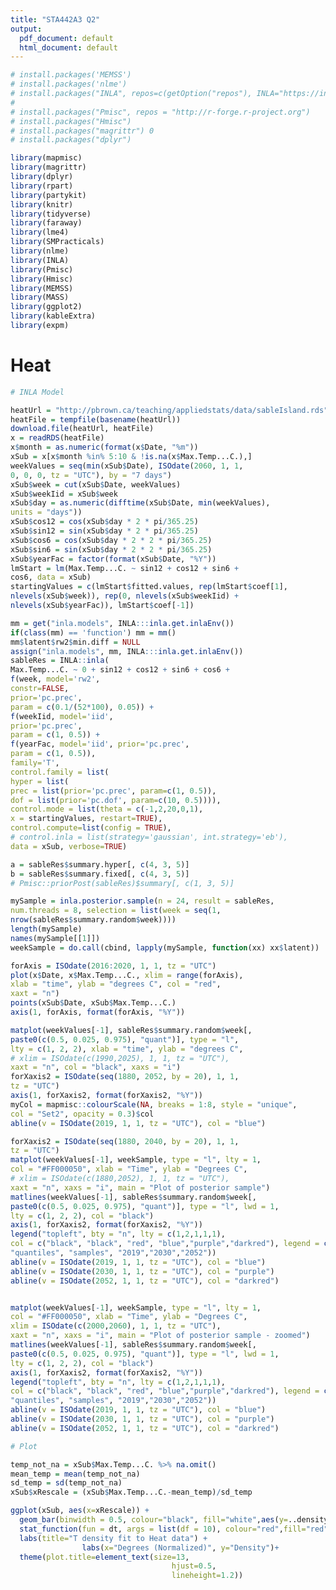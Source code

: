 ---
title: "STA442A3 Q2"
output:
  pdf_document: default
  html_document: default
---

```{r setup, include=FALSE}

# install.packages('MEMSS')
# install.packages('nlme')
# install.packages("INLA", repos=c(getOption("repos"), INLA="https://inla.r-inla-download.org/R/testing"), dep=TRUE)
# 
# install.packages("Pmisc", repos = "http://r-forge.r-project.org")
# install.packages("Hmisc")
# install.packages("magrittr") 0
# install.packages("dplyr")  

library(mapmisc)
library(magrittr)    
library(dplyr)         
library(rpart)
library(partykit)
library(knitr)
library(tidyverse)
library(faraway)
library(lme4)      
library(SMPracticals)  
library(nlme)
library(INLA)
library(Pmisc)
library(Hmisc)
library(MEMSS)
library(MASS)
library(ggplot2)
library(kableExtra)
library(expm)

```

# Heat

```{r, echo=FALSE, message=FALSE, warning=FALSE, results='hide'}

# INLA Model

heatUrl = "http://pbrown.ca/teaching/appliedstats/data/sableIsland.rds"
heatFile = tempfile(basename(heatUrl))
download.file(heatUrl, heatFile)
x = readRDS(heatFile)
x$month = as.numeric(format(x$Date, "%m"))
xSub = x[x$month %in% 5:10 & !is.na(x$Max.Temp...C.),]
weekValues = seq(min(xSub$Date), ISOdate(2060, 1, 1,
0, 0, 0, tz = "UTC"), by = "7 days")
xSub$week = cut(xSub$Date, weekValues)
xSub$weekIid = xSub$week
xSub$day = as.numeric(difftime(xSub$Date, min(weekValues),
units = "days"))
xSub$cos12 = cos(xSub$day * 2 * pi/365.25)
xSub$sin12 = sin(xSub$day * 2 * pi/365.25)
xSub$cos6 = cos(xSub$day * 2 * 2 * pi/365.25)
xSub$sin6 = sin(xSub$day * 2 * 2 * pi/365.25)
xSub$yearFac = factor(format(xSub$Date, "%Y"))
lmStart = lm(Max.Temp...C. ~ sin12 + cos12 + sin6 +
cos6, data = xSub)
startingValues = c(lmStart$fitted.values, rep(lmStart$coef[1],
nlevels(xSub$week)), rep(0, nlevels(xSub$weekIid) +
nlevels(xSub$yearFac)), lmStart$coef[-1])

mm = get("inla.models", INLA:::inla.get.inlaEnv())
if(class(mm) == 'function') mm = mm()
mm$latent$rw2$min.diff = NULL
assign("inla.models", mm, INLA:::inla.get.inlaEnv())
sableRes = INLA::inla(
Max.Temp...C. ~ 0 + sin12 + cos12 + sin6 + cos6 +
f(week, model='rw2',
constr=FALSE,
prior='pc.prec',
param = c(0.1/(52*100), 0.05)) +
f(weekIid, model='iid',
prior='pc.prec',
param = c(1, 0.5)) +
f(yearFac, model='iid', prior='pc.prec',
param = c(1, 0.5)),
family='T',
control.family = list(
hyper = list(
prec = list(prior='pc.prec', param=c(1, 0.5)),
dof = list(prior='pc.dof', param=c(10, 0.5)))),
control.mode = list(theta = c(-1,2,20,0,1),
x = startingValues, restart=TRUE),
control.compute=list(config = TRUE),
# control.inla = list(strategy='gaussian', int.strategy='eb'),
data = xSub, verbose=TRUE)

```

```{r, echo=FALSE, message=FALSE, warning=FALSE}

a = sableRes$summary.hyper[, c(4, 3, 5)]
b = sableRes$summary.fixed[, c(4, 3, 5)]
# Pmisc::priorPost(sableRes)$summary[, c(1, 3, 5)]
```

```{r, echo=FALSE, message=FALSE, warning=FALSE}

mySample = inla.posterior.sample(n = 24, result = sableRes,
num.threads = 8, selection = list(week = seq(1,
nrow(sableRes$summary.random$week))))
length(mySample)
names(mySample[[1]])
weekSample = do.call(cbind, lapply(mySample, function(xx) xx$latent))

```

```{r, echo=FALSE, message=FALSE, warning=FALSE}

forAxis = ISOdate(2016:2020, 1, 1, tz = "UTC")
plot(x$Date, x$Max.Temp...C., xlim = range(forAxis),
xlab = "time", ylab = "degrees C", col = "red",
xaxt = "n")
points(xSub$Date, xSub$Max.Temp...C.)
axis(1, forAxis, format(forAxis, "%Y"))

```

```{r, echo=FALSE, message=FALSE, warning=FALSE}

matplot(weekValues[-1], sableRes$summary.random$week[,
paste0(c(0.5, 0.025, 0.975), "quant")], type = "l",
lty = c(1, 2, 2), xlab = "time", ylab = "degrees C",
# xlim = ISOdate(c(1990,2025), 1, 1, tz = "UTC"),
xaxt = "n", col = "black", xaxs = "i")
forXaxis2 = ISOdate(seq(1880, 2052, by = 20), 1, 1,
tz = "UTC")
axis(1, forXaxis2, format(forXaxis2, "%Y"))
myCol = mapmisc::colourScale(NA, breaks = 1:8, style = "unique",
col = "Set2", opacity = 0.3)$col
abline(v = ISOdate(2019, 1, 1, tz = "UTC"), col = "blue")

```

```{r, echo=FALSE, message=FALSE, warning=FALSE}

forXaxis2 = ISOdate(seq(1880, 2040, by = 20), 1, 1,
tz = "UTC")
matplot(weekValues[-1], weekSample, type = "l", lty = 1,
col = "#FF000050", xlab = "Time", ylab = "Degrees C",
# xlim = ISOdate(c(1880,2052), 1, 1, tz = "UTC"),
xaxt = "n", xaxs = "i", main = "Plot of posterior sample")
matlines(weekValues[-1], sableRes$summary.random$week[,
paste0(c(0.5, 0.025, 0.975), "quant")], type = "l", lwd = 1,
lty = c(1, 2, 2), col = "black")
axis(1, forXaxis2, format(forXaxis2, "%Y"))
legend("topleft", bty = "n", lty = c(1,2,1,1,1),
col = c("black", "black", "red", "blue","purple","darkred"), legend = c("mean",
"quantiles", "samples", "2019","2030","2052"))
abline(v = ISOdate(2019, 1, 1, tz = "UTC"), col = "blue")
abline(v = ISOdate(2030, 1, 1, tz = "UTC"), col = "purple")
abline(v = ISOdate(2052, 1, 1, tz = "UTC"), col = "darkred")


matplot(weekValues[-1], weekSample, type = "l", lty = 1,
col = "#FF000050", xlab = "Time", ylab = "Degrees C",
xlim = ISOdate(c(2000,2060), 1, 1, tz = "UTC"),
xaxt = "n", xaxs = "i", main = "Plot of posterior sample - zoomed")
matlines(weekValues[-1], sableRes$summary.random$week[,
paste0(c(0.5, 0.025, 0.975), "quant")], type = "l", lwd = 1,
lty = c(1, 2, 2), col = "black")
axis(1, forXaxis2, format(forXaxis2, "%Y"))
legend("topleft", bty = "n", lty = c(1,2,1,1,1),
col = c("black", "black", "red", "blue","purple","darkred"), legend = c("mean",
"quantiles", "samples", "2019","2030","2052"))
abline(v = ISOdate(2019, 1, 1, tz = "UTC"), col = "blue")
abline(v = ISOdate(2030, 1, 1, tz = "UTC"), col = "purple")
abline(v = ISOdate(2052, 1, 1, tz = "UTC"), col = "darkred")

```

```{r, echo=FALSE, message=FALSE, warning=FALSE, fig.height=4}
# Plot

temp_not_na = xSub$Max.Temp...C. %>% na.omit()
mean_temp = mean(temp_not_na)
sd_temp = sd(temp_not_na)
xSub$xRescale = (xSub$Max.Temp...C.-mean_temp)/sd_temp

ggplot(xSub, aes(x=xRescale)) +
  geom_bar(binwidth = 0.5, colour="black", fill="white",aes(y=..density..)) +
  stat_function(fun = dt, args = list(df = 10), colour="red",fill="red", geom="ribbon", alpha=0.2,  mapping = aes(ymin=0,ymax=..y..)) + 
  labs(title="T density fit to Heat data") +
                labs(x="Degrees (Normalized)", y="Density")+
  theme(plot.title=element_text(size=13,
                                    hjust=0.5,
                                    lineheight=1.2))

```

